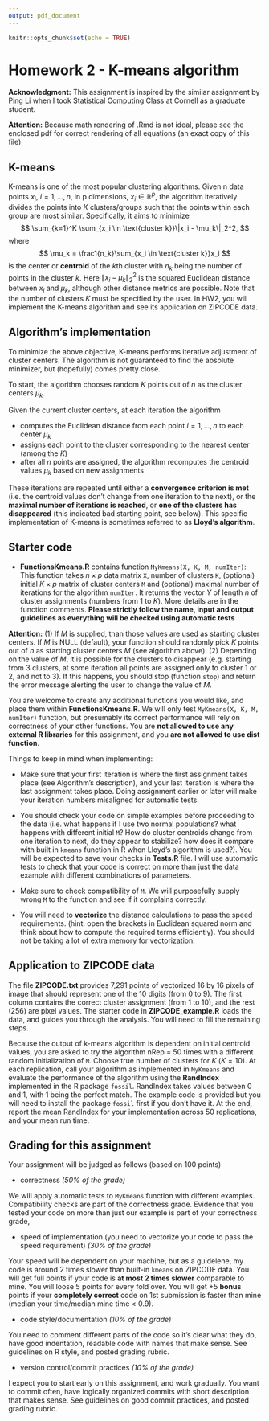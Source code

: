 ```yaml
---
output: pdf_document
---
```


```r
knitr::opts_chunk$set(echo = TRUE)
```

# Homework 2 - K-means algorithm

**Acknowledgment:** This assignment is inspired by the similar assignment by [Ping Li](http://www.stat.rutgers.edu/home/pingli/) when I took Statistical Computing Class at Cornell as a graduate student.

**Attention:** Because math rendering of .Rmd is not ideal, please see the enclosed pdf for correct rendering of all equations (an exact copy of this file)

## K-means

K-means is one of the most popular clustering algorithms. Given n data points $x_i$, $i=1,\dots, n$, in p dimensions, $x_i\in \mathbb{R}^p$, the algorithm iteratively divides the points into $K$ clusters/groups such that the points within each group are most similar. Specifically, it aims to minimize
$$
\sum_{k=1}^K \sum_{x_i \in \text{cluster k}}\|x_i - \mu_k\|_2^2,
$$
where 
$$
\mu_k = \frac1{n_k}\sum_{x_i \in \text{cluster k}}x_i
$$
is the center or **centroid** of the $k$th cluster with $n_k$ being the number of points in the cluster $k$. Here $\|x_i - \mu_k\|_2^2$ is the squared Euclidean distance between $x_i$ and $\mu_k$, although other distance metrics are possible. Note that the number of clusters $K$ must be specified by the user. In HW2, you will implement the K-means algorithm and see its application on ZIPCODE data.

## Algorithm's implementation

To minimize the above objective, K-means performs iterative adjustment of cluster centers. The algorithm is not guaranteed to find the absolute minimizer, but (hopefully) comes pretty close.

To start, the algorithm chooses random $K$ points out of $n$ as the cluster centers $\mu_k$.

Given the current cluster centers, at each iteration the algorithm 
  
  * computes the Euclidean distance from each point $i=1,\dots, n$ to each center $\mu_k$
  * assigns each point to the cluster corresponding to the nearest center (among the $K$) 
  * after all $n$ points are assigned, the algorithm recomputes the centroid values $\mu_k$ based on new assignments
  
These iterations are repeated until either a **convergence criterion is met** (i.e. the centroid values don't change from one iteration to the next), or the **maximal number of iterations is reached**, or **one of the clusters has disappeared** (this indicated bad starting point, see below).  This specific implementation of K-means is sometimes referred to as **Lloyd's algorithm**.



## Starter code

*  **FunctionsKmeans.R** contains function `MyKmeans(X, K, M, numIter)`: This function takes $n \times p$ data matrix `X`, number of clusters `K`, (optional) initial $K \times p$ matrix of cluster centers `M` and (optional) maximal number of iterations for the algorithm `numIter`. It returns the vector $Y$ of length $n$ of cluster assignments (numbers from $1$ to $K$). More details are in the function comments. **Please strictly follow the name, input and output guidelines as everything will be checked using automatic tests**

**Attention:** (1) If $M$ is supplied, than those values are used as starting cluster centers. If $M$ is NULL (default), your function should randomly pick $K$ points out of $n$ as starting cluster centers $M$ (see algorithm above).  (2) Depending on the value of $M$, it is possible for the clusters to disappear (e.g. starting from 3 clusters, at some iteration all points are assigned only to cluster 1 or 2, and not to 3). If this happens, you should stop (function `stop`) and return the error message alerting the user to change the value of $M$.

You are welcome to create any additional functions you would like, and place them within **FunctionsKmeans.R**. We will only test `MyKmeans(X, K, M, numIter)` function, but presumably its correct performance will rely on correctness of your other functions. You are **not allowed to use any external R libraries** for this assignment, and you **are not allowed to use dist function**.

Things to keep in mind when implementing:

  * Make sure that your first iteration is where the first assignment takes place (see Algorithm's description), and your last iteration is where the last assignment takes place. Doing assignment earlier or later will make your iteration numbers misaligned for automatic tests.
  
  * You should check your code on simple examples before proceeding to the data (i.e. what happens if I use two normal populations? what happens with different initial `M`? How do cluster centroids change from one iteration to next, do they appear to stabilize? how does it compare with built in `kmeans` function in R when Lloyd's algorithm is used?). You will be expected to save your checks in **Tests.R** file. I will use automatic tests to check that your code is correct on more than just the data example with different combinations of parameters.
  
  * Make sure to check compatibility of `M`. We will purposefully supply wrong `M` to the function and see if it complains correctly.
  
  * You will need to **vectorize** the distance calculations to pass the speed requirements. (hint: open the brackets in Euclidean squared norm and think about how to compute the required terms efficiently). You should not be taking a lot of extra memory for vectorization.

  
## Application to ZIPCODE data
  
The file **ZIPCODE.txt** provides 7,291 points of vectorized 16 by 16 pixels of image that should represent one of the 10 digits (from 0 to 9). The first column contains the correct cluster assignment (from 1 to 10), and the rest (256) are pixel values. The starter code in **ZIPCODE_example.R** loads the data, and guides you through the analysis. You will need to fill the remaining steps.

Because the output of k-means algorithm is dependent on initial centroid values, you are asked to try the algorithm nRep = 50 times with a different random initialization of `M`. Choose true number of clusters for $K$ ($K=10$). At each replication, call your algorithm as implemented in `MyKmeans` and evaluate the performance of the algorithm using the **RandIndex** implemented in the R package `fossil`. RandIndex takes values between 0 and 1, with 1 being the perfect match. The example code is provided but you will need to install the package `fossil` first if you don't have it. At the end, report the mean RandIndex for your implementation across 50 replications, and your mean run time.


## Grading for this assignment

Your assignment will be judged as follows (based on 100 points)

* correctness _(50% of the grade)_

We will apply automatic tests to `MyKmeans` function with different examples. Compatibility checks are part of the correctness grade. Evidence that you tested your code on more than just our example is part of your correctness grade,

* speed of implementation (you need to vectorize your code to pass the speed requirement) _(30% of the grade)_

Your speed will be dependent on your machine, but as a guidelene, my code is around 2 times slower than built-in `kmeans` on ZIPCODE data. You will get full points if your code is **at most 2 times slower** comparable to mine. You will loose 5 points for every fold over. You will get +5 **bonus** points if your **completely correct** code on 1st submission is faster than mine (median your time/median mine time < 0.9). 

* code style/documentation _(10% of the grade)_

You need to comment different parts of the code so it's clear what they do, have good indentation, readable code with names that make sense. See guidelines on R style, and posted grading rubric.

* version control/commit practices _(10% of the grade)_

 
 I expect you to start early on this assignment, and work gradually. You want to commit often, have logically organized commits with short description that makes sense. See guidelines on good commit practices, and posted grading rubric.